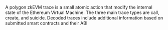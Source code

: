A polygon zkEVM trace is a small atomic action that modify the internal state of the Ethereum Virtual Machine. The three main trace types are call, create, and suicide. Decoded traces include additional information based on submitted smart contracts and their ABI